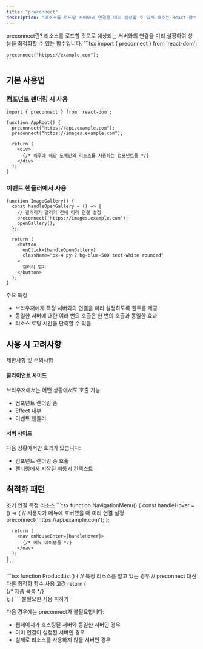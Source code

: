 ```yaml
---
title: "preconnect"
description: "리소스를 로드할 서버와의 연결을 미리 설정할 수 있게 해주는 React 함수"
---
```



<Card className="mb-6">
  <CardHeader>
    <CardTitle>preconnect란?</CardTitle>
    <CardDescription>
      리소스를 로드할 것으로 예상되는 서버와의 연결을 미리 설정하여 성능을 최적화할 수 있는 함수입니다.
    </CardDescription>
  </CardHeader>
  <CardContent>
    ```tsx
    import { preconnect } from 'react-dom';

    preconnect("https://example.com");
    ```
  </CardContent>
</Card>

## 기본 사용법

### 컴포넌트 렌더링 시 사용

```tsx
import { preconnect } from 'react-dom';

function AppRoot() {
  preconnect("https://api.example.com");
  preconnect("https://images.example.com");
  
  return (
    <div>
      {/* 이후에 해당 도메인의 리소스를 사용하는 컴포넌트들 */}
    </div>
  );
}
```

### 이벤트 핸들러에서 사용

```tsx
function ImageGallery() {
  const handleOpenGallery = () => {
    // 갤러리가 열리기 전에 미리 연결 설정
    preconnect('https://images.example.com');
    openGallery();
  };

  return (
    <button 
      onClick={handleOpenGallery}
      className="px-4 py-2 bg-blue-500 text-white rounded"
    >
      갤러리 열기
    </button>
  );
}
```

<Alert className="my-4">
  <AlertTitle>주요 특징</AlertTitle>
  <AlertDescription>
    <ul className="list-disc pl-6 space-y-2">
      <li>브라우저에게 특정 서버와의 연결을 미리 설정하도록 힌트를 제공</li>
      <li>동일한 서버에 대한 여러 번의 호출은 한 번의 호출과 동일한 효과</li>
      <li>리소스 로딩 시간을 단축할 수 있음</li>
    </ul>
  </AlertDescription>
</Alert>

## 사용 시 고려사항

<Card className="my-4">
  <CardHeader>
    <CardTitle>제한사항 및 주의사항</CardTitle>
  </CardHeader>
  <CardContent>
    <div className="space-y-4">
      <div>
        <h4 className="font-bold">클라이언트 사이드</h4>
        <p>브라우저에서는 어떤 상황에서도 호출 가능:</p>
        <ul className="list-disc pl-6">
          <li>컴포넌트 렌더링 중</li>
          <li>Effect 내부</li>
          <li>이벤트 핸들러</li>
        </ul>
      </div>
      <div>
        <h4 className="font-bold">서버 사이드</h4>
        <p>다음 상황에서만 효과가 있습니다:</p>
        <ul className="list-disc pl-6">
          <li>컴포넌트 렌더링 중 호출</li>
          <li>렌더링에서 시작된 비동기 컨텍스트</li>
        </ul>
      </div>
    </div>
  </CardContent>
</Card>

## 최적화 패턴

<Tabs defaultValue="early" className="w-full">
  <TabsList>
    <TabsTrigger value="early">조기 연결</TabsTrigger>
    <TabsTrigger value="specific">특정 리소스</TabsTrigger>
  </TabsList>
  <TabsContent value="early">
    ```tsx
    function NavigationMenu() {
      const handleHover = () => {
        // 사용자가 메뉴에 호버했을 때 미리 연결 설정
        preconnect('https://api.example.com');
      };

      return (
        <nav onMouseEnter={handleHover}>
          {/* 메뉴 아이템들 */}
        </nav>
      );
    }
    ```
  </TabsContent>
  <TabsContent value="specific">
    ```tsx
    function ProductList() {
      // 특정 리소스를 알고 있는 경우 
      // preconnect 대신 다른 최적화 함수 사용 고려
      return (
        <div>
          {/* 제품 목록 */}
        </div>
      );
    }
    ```
  </TabsContent>
</Tabs>

<Alert className="mt-4" variant="warning">
  <AlertTitle>불필요한 사용 피하기</AlertTitle>
  <AlertDescription>
    <div className="space-y-2">
      <p>다음 경우에는 preconnect가 불필요합니다:</p>
      <ul className="list-disc pl-6">
        <li>웹페이지가 호스팅된 서버와 동일한 서버인 경우</li>
        <li>이미 연결이 설정된 서버인 경우</li>
        <li>실제로 리소스를 사용하지 않을 서버인 경우</li>
      </ul>
    </div>
  </AlertDescription>
</Alert>
